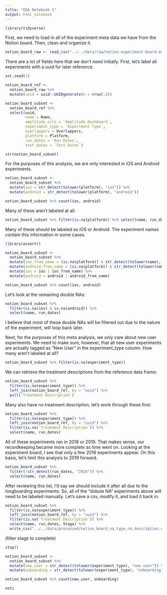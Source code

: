 ```yaml
---
title: "EDA Notebook 1"
output: html_notebook
---
```


```r
library(tidyverse)
```

First, we need to load in all of the experiment meta data we have from the Notion board. Then, clean and organize it.

```r
notion_board_raw <- read_csv("../../data/raw/notion-experiment-board-export-033022.zip")
```

There are a lot of fields here that we don't need initially. First, let's label all experiments with a uuid for later reference.

```r
set.seed(1)

notion_board_ref <-
  notion_board_raw %>% 
  mutate(uuid = uuid::UUIDgenerate(n = nrow(.)))
```


```r
notion_board_subset <- 
  notion_board_ref %>% 
  select(uuid,
         name = Name,
         amplitude_urls = `Amplitude Dashboard`,
         experiment_type = `Experiment Type`,
         overlappers = Overlappers,
         platform = Platform,
         run_dates = `Run Dates`,
         test_dates = `Test Dates`)
```

```r
str(notion_board_subset)
```

For the purposes of this analysis, we are only interested in iOS and Android experiments.

```r
notion_board_subset <-
  notion_board_subset %>% 
  mutate(ios = str_detect(tolower(platform), "ios")) %>% 
  mutate(android = str_detect(tolower(platform), "android"))
```

```r
notion_board_subset %>% count(ios, android)
```

Many of these aren't labeled at all.

```r
notion_board_subset %>% filter(is.na(platform)) %>% select(name, run_dates)
```
Many of these should be labeled as iOS or Android. The experiment names contain this information in some cases.

```r
library(assertr)
```

```r
notion_board_subset <-
  notion_board_subset %>% 
  mutate(ios_from_name = (is.na(platform)) & str_detect(tolower(name), "ios")) %>% 
  mutate(android_from_name = (is.na(platform)) & str_detect(tolower(name), "android")) %>% 
  mutate(ios = ios | ios_from_name) %>% 
  mutate(android = android | android_from_name)
```

```r
notion_board_subset %>% count(ios, android)
```

Let's look at the remaining double NAs:

```r
notion_board_subset %>% 
  filter(is.na(ios) & is.na(android)) %>% 
  select(name, run_dates)
```
I believe that _most_ of these double NAs will be filtered out due to the nature of the experiment, will loop back later.

Next, for the purposes of this meta analysis, we only care about new user experiments. We need to make sure, however, that all new user experiments are actually tagged as "New User" in the experiment_type column. How many aren't labeled at all?

```r
notion_board_subset %>% filter(is.na(experiment_type))
```
We can retrieve the treatment descriptions from the reference data frame:

```r
notion_board_subset %>% 
  filter(is.na(experiment_type)) %>% 
  left_join(notion_board_ref, by = "uuid") %>% 
  pull(`Treatment Description`)
```

Many also have no treatment description, let's work through these first:

```r
notion_board_subset %>% 
  filter(is.na(experiment_type)) %>% 
  left_join(notion_board_ref, by = "uuid") %>% 
  filter(is.na(`Treatment Description`)) %>% 
  select(name, run_dates)
```
All of these experiments ran in 2018 or 2019. That makes sense, our recordkeeping became more complete as time went on. Looking at the experiment board, I see that only a few 2018 experiments appear. On this basis, let's limit this analysis to 2019 forward.

```r
notion_board_subset %>% 
  filter(!str_detect(run_dates, "2018")) %>% 
  select(name, run_dates)
```

After reviewing this list, I'd say we should include it after all due to the longboarding experiments. So, all of the "dobule NA" experiments above will need to be labeled manually. Let's save a csv, modify it, and load it back in.

```r
notion_board_subset %>% 
  filter(is.na(experiment_type)) %>% 
  left_join(notion_board_ref, by = "uuid") %>% 
  filter(is.na(`Treatment Description`)) %>% 
  select(name, run_dates, Stage) %>% 
  write_csv("../../data/processed/notion_board_na_type_na_description.csv")
```

(filter stage to complete)

```r
stop()
```

```r
notion_board_subset <-
  notion_board_subset %>% 
  mutate(new_user = str_detect(tolower(experiment_type), "new user")) %>% 
  mutate(onboarding = str_detect(tolower(experiment_type), "onboarding"))
```

```r
notion_board_subset %>% count(new_user, onboarding)
```

```r
noti
```


